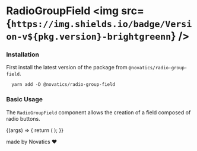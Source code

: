 

<Meta title="RadioGroupField" component={RadioGroupField} />

# RadioGroupField <img src={`https://img.shields.io/badge/Version-v${pkg.version}-brightgreenn`} />

### Installation

First install the latest version of the package from `@novatics/radio-group-field`.

```shell
  yarn add -D @novatics/radio-group-field
```

### Basic Usage

The `RadioGroupField` component allows the creation of a field composed of radio buttons.

<Canvas>
  <Story name="Basic Usage">
    {(args) => {
      return (
        <RadioGroupField
          label="Gender"
          options={[
            { label: 'oi', value: 'oi', disabled: true },
            { label: 'tchau', value: 'tchau' },
          ]}
          {...args}
        />
      );
    }}
  </Story>
</Canvas>

made by Novatics ❤
